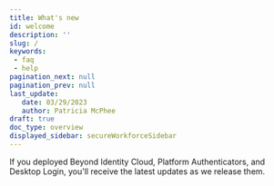 ```yaml
---
title: What's new
id: welcome
description: ''
slug: /
keywords: 
 - faq
 - help
pagination_next: null
pagination_prev: null
last_update: 
   date: 03/29/2023
   author: Patricia McPhee
draft: true
doc_type: overview
displayed_sidebar: secureWorkforceSidebar
---
```


If you deployed Beyond Identity Cloud, Platform Authenticators, and Desktop Login, you'll receive the latest updates as we release them.





<ReleaseNotesTimeline />



